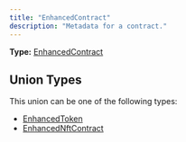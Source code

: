 ```yaml
---
title: "EnhancedContract"
description: "Metadata for a contract."
---
```


**Type:** [EnhancedContract](/api-reference/types/enhancedcontract)

## Union Types

This union can be one of the following types:

- [EnhancedToken](/api-reference/types/enhancedtoken)
- [EnhancedNftContract](/api-reference/types/enhancednftcontract)

